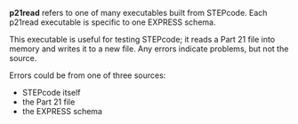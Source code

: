 '''p21read''' refers to one of many executables built from STEPcode. Each p21read executable is specific to one EXPRESS schema.

This executable is useful for testing STEPcode; it reads a Part 21 file into memory and writes it to a new file. Any errors indicate problems, but not the source. 

Errors could be from one of three sources:
* STEPcode itself
* the Part 21 file
* the EXPRESS schema